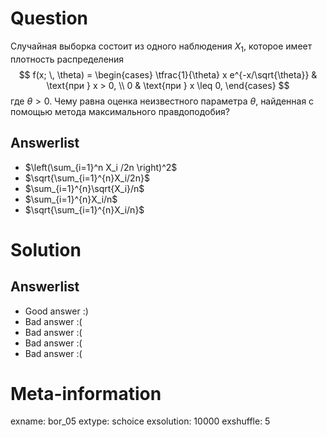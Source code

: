 Question
========
  
Случайная выборка состоит из одного наблюдения $X_1$, которое имеет плотность распределения
$$
  f(x; \, \theta) = \begin{cases}
    \tfrac{1}{\theta} x e^{-x/\sqrt{\theta}} & \text{при } x > 0,  \\
    0 & \text{при } x \leq 0,
    \end{cases}
$$
где $\theta > 0$. Чему равна оценка неизвестного параметра $\theta$, найденная с помощью метода максимального правдоподобия?

Answerlist
----------
* $\left(\sum_{i=1}^n X_i /2n \right)^2$
* $\sqrt{\sum_{i=1}^{n}X_i/2n}$
* $\sum_{i=1}^{n}\sqrt{X_i}/n$
* $\sum_{i=1}^{n}X_i/n$
* $\sqrt{\sum_{i=1}^{n}X_i/n}$


Solution
========
  
Answerlist
----------
*  Good answer :)
*  Bad answer :(
*  Bad answer :(
*  Bad answer :(
*  Bad answer :(
        
Meta-information
================
exname: bor_05
extype: schoice
exsolution: 10000
exshuffle: 5